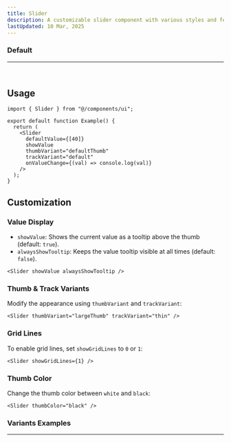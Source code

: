 ```yaml
---
title: Slider
description: A customizable slider component with various styles and features.
lastUpdated: 10 Mar, 2025
---
```


### Default

<hr />
<br />
<ComponentShowcase name="slider-style-default" />



## Usage

```tsx
import { Slider } from "@/components/ui";

export default function Example() {
  return (
    <Slider
      defaultValue={[40]}
      showValue
      thumbVariant="defaultThumb"
      trackVariant="default"
      onValueChange={(val) => console.log(val)}
    />
  );
}
```

## Customization

### Value Display
- `showValue`: Shows the current value as a tooltip above the thumb (default: `true`).
- `alwaysShowTooltip`: Keeps the value tooltip visible at all times (default: `false`).

```tsx
<Slider showValue alwaysShowTooltip />
```

### Thumb & Track Variants
Modify the appearance using `thumbVariant` and `trackVariant`:

```tsx
<Slider thumbVariant="largeThumb" trackVariant="thin" />
```

### Grid Lines
To enable grid lines, set `showGridLines` to `0` or `1`:

```tsx
<Slider showGridLines={1} />
```

### Thumb Color
Change the thumb color between `white` and `black`:

```tsx
<Slider thumbColor="black" />
```

### Variants Examples

<hr />
<br />
<ComponentShowcase name="slider-style-variants" />
